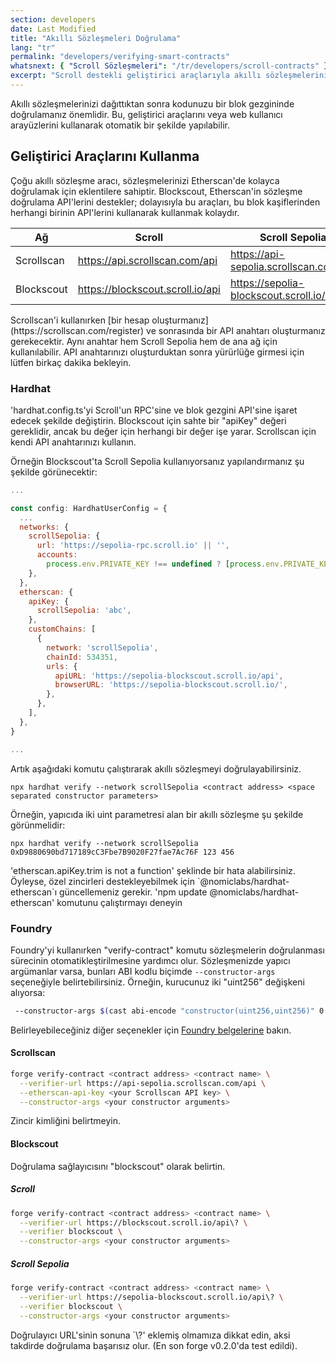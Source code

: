```yaml
---
section: developers
date: Last Modified
title: "Akıllı Sözleşmeleri Doğrulama"
lang: "tr"
permalink: "developers/verifying-smart-contracts"
whatsnext: { "Scroll Sözleşmeleri": "/tr/developers/scroll-contracts" }
excerpt: "Scroll destekli geliştirici araçlarıyla akıllı sözleşmelerinizi kolayca doğrulayın"
---
```



Akıllı sözleşmelerinizi dağıttıktan sonra kodunuzu bir blok gezgininde doğrulamanız önemlidir. Bu, geliştirici araçlarını veya web kullanıcı arayüzlerini kullanarak otomatik bir şekilde yapılabilir.

## Geliştirici Araçlarını Kullanma

Çoğu akıllı sözleşme aracı, sözleşmelerinizi Etherscan'de kolayca doğrulamak için eklentilere sahiptir. Blockscout, Etherscan'in sözleşme doğrulama API'lerini destekler; dolayısıyla bu araçları, bu blok kaşiflerinden herhangi birinin API'lerini kullanarak kullanmak kolaydır.

| Ağ         | Scroll | Scroll Sepolia                                  |
| ---------- | -------------------------------- | ---------------------------------------- |
| Scrollscan | https://api.scrollscan.com/api   | https://api-sepolia.scrollscan.com/api   |
| Blockscout | https://blockscout.scroll.io/api | https://sepolia-blockscout.scroll.io/api |

<Aside type="tip" title=" Scrollscan API Kullanma">
  Scrollscan'i kullanırken [bir hesap oluşturmanız](https://scrollscan.com/register) ve sonrasında bir API anahtarı oluşturmanız gerekecektir. Aynı anahtar hem Scroll Sepolia hem de ana ağ için kullanılabilir. API anahtarınızı oluşturduktan sonra yürürlüğe girmesi için lütfen birkaç dakika bekleyin.
</Aside>

### Hardhat

'hardhat.config.ts'yi Scroll'un RPC'sine ve blok gezgini API'sine işaret edecek şekilde değiştirin. Blockscout için sahte bir "apiKey" değeri gereklidir, ancak bu değer için herhangi bir değer işe yarar. Scrollscan için kendi API anahtarınızı kullanın.

Örneğin Blockscout'ta Scroll Sepolia kullanıyorsanız yapılandırmanız şu şekilde görünecektir:
```javascript
...

const config: HardhatUserConfig = {
  ...
  networks: {
    scrollSepolia: {
      url: 'https://sepolia-rpc.scroll.io' || '',
      accounts:
        process.env.PRIVATE_KEY !== undefined ? [process.env.PRIVATE_KEY] : [],
    },
  },
  etherscan: {
    apiKey: {
      scrollSepolia: 'abc',
    },
    customChains: [
      {
        network: 'scrollSepolia',
        chainId: 534351,
        urls: {
          apiURL: 'https://sepolia-blockscout.scroll.io/api',
          browserURL: 'https://sepolia-blockscout.scroll.io/',
        },
      },
    ],
  },
}

...
```

Artık aşağıdaki komutu çalıştırarak akıllı sözleşmeyi doğrulayabilirsiniz.

```solidity
npx hardhat verify --network scrollSepolia <contract address> <space separated constructor parameters>
```

Örneğin, yapıcıda iki uint parametresi alan bir akıllı sözleşme şu şekilde görünmelidir:

```solidity
npx hardhat verify --network scrollSepolia 0xD9880690bd717189cC3Fbe7B9020F27fae7Ac76F 123 456
```

<Aside type="danger" title="Uyarı">
  'etherscan.apiKey.trim is not a function' şeklinde bir hata alabilirsiniz. Öyleyse, özel zincirleri destekleyebilmek için `@nomiclabs/hardhat-etherscan`ı güncellemeniz gerekir. 'npm update @nomiclabs/hardhat-etherscan' komutunu çalıştırmayı deneyin
</Aside>

### Foundry

Foundry'yi kullanırken "verify-contract" komutu sözleşmelerin doğrulanması sürecinin otomatikleştirilmesine yardımcı olur. Sözleşmenizde yapıcı argümanlar varsa, bunları ABI kodlu biçimde `--constructor-args` seçeneğiyle belirtebilirsiniz. Örneğin, kurucunuz iki "uint256" değişkeni alıyorsa:
```bash
 --constructor-args $(cast abi-encode "constructor(uint256,uint256)" 0 7)
```

Belirleyebileceğiniz diğer seçenekler için [Foundry belgelerine](https://book.getfoundry.sh/reference/forge/forge-verify-contract) bakın.


#### Scrollscan

```bash
forge verify-contract <contract address> <contract name> \
  --verifier-url https://api-sepolia.scrollscan.com/api \
  --etherscan-api-key <your Scrollscan API key> \
  --constructor-args <your constructor arguments>
```
<Aside type="caution" title="Dikkat">
  Zincir kimliğini belirtmeyin.
</Aside>

#### Blockscout

Doğrulama sağlayıcısını "blockscout" olarak belirtin.

##### Scroll 
```bash
forge verify-contract <contract address> <contract name> \
  --verifier-url https://blockscout.scroll.io/api\? \
  --verifier blockscout \
  --constructor-args <your constructor arguments>  
```

##### Scroll Sepolia
```bash
forge verify-contract <contract address> <contract name> \
  --verifier-url https://sepolia-blockscout.scroll.io/api\? \
  --verifier blockscout \
  --constructor-args <your constructor arguments>
```

<Aside type="danger" title="Uyarı">
  Doğrulayıcı URL'sinin sonuna `\?' eklemiş olmamıza dikkat edin, aksi takdirde doğrulama başarısız olur. (En son forge v0.2.0'da test edildi).
</Aside>
